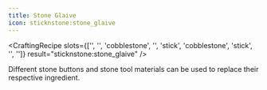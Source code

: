 ```yaml
---
title: Stone Glaive
icon: sticknstone:stone_glaive
---
```


<CraftingRecipe
slots={['', '', 'cobblestone', '', 'stick', 'cobblestone', 'stick', '', '']}
result="sticknstone:stone_glaive"
/>

Different stone buttons and stone tool materials can be used to replace their respective ingredient.